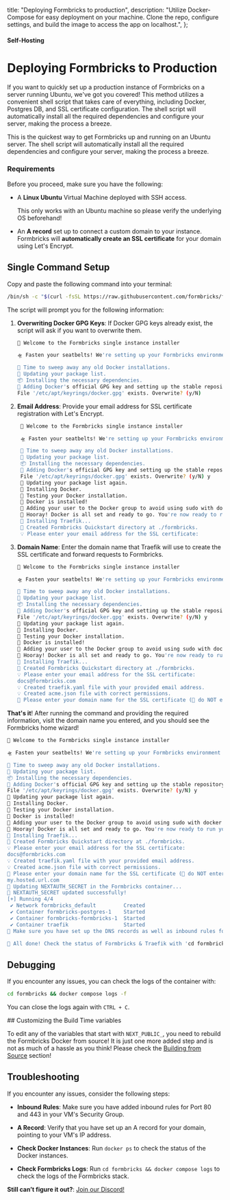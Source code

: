   title: "Deploying Formbricks to production",
  description:
    "Utilize Docker-Compose for easy deployment on your machine. Clone the repo, configure settings, and build the image to access the app on localhost.",
};

#### Self-Hosting

# Deploying Formbricks to Production

If you want to quickly set up a production instance of Formbricks on a server running Ubuntu, we've got you covered! This method utilizes a convenient shell script that takes care of everything, including Docker, Postgres DB, and SSL certificate configuration. The shell script will automatically install all the required dependencies and configure your server, making the process a breeze.

This is the quickest way to get Formbricks up and running on an Ubuntu server. The shell script will automatically install all the required dependencies and configure your server, making the process a breeze.

### Requirements

Before you proceed, make sure you have the following:

- A **Linux Ubuntu** Virtual Machine deployed with SSH access.

  <Note>This only works with an Ubuntu machine so please verify the underlying OS beforehand!</Note>

- An **A record** set up to connect a custom domain to your instance. Formbricks will **automatically create an SSL certificate** for your domain using Let's Encrypt.

## Single Command Setup

Copy and paste the following command into your terminal:

<CodeGroup title="Single Command to deploy Formbricks">

```bash
/bin/sh -c "$(curl -fsSL https://raw.githubusercontent.com/formbricks/formbricks/main/docker/production.sh)"
```

</CodeGroup>

The script will prompt you for the following information:

1. **Overwriting Docker GPG Keys**: If Docker GPG keys already exist, the script will ask if you want to overwrite them.

   <CodeGroup title="Docker GPG Keys Overwrite Prompt">

   ```bash
   🧱 Welcome to the Formbricks single instance installer

   🛸 Fasten your seatbelts! We're setting up your Formbricks environment on your Ubuntu 22.04.2 LTS server.

   🧹 Time to sweep away any old Docker installations.
   🔄 Updating your package list.
   📦 Installing the necessary dependencies.
   🔑 Adding Docker's official GPG key and setting up the stable repository.
   File '/etc/apt/keyrings/docker.gpg' exists. Overwrite? (y/N)
   ```

   </CodeGroup>

2. **Email Address**: Provide your email address for SSL certificate registration with Let's Encrypt.

   <CodeGroup title="Email Prompt">

   ```bash
    🧱 Welcome to the Formbricks single instance installer

    🛸 Fasten your seatbelts! We're setting up your Formbricks environment on your Ubuntu 22.04.2 LTS server.

    🧹 Time to sweep away any old Docker installations.
    🔄 Updating your package list.
    📦 Installing the necessary dependencies.
    🔑 Adding Docker's official GPG key and setting up the stable repository.
    File '/etc/apt/keyrings/docker.gpg' exists. Overwrite? (y/N) y
    🔄 Updating your package list again.
    🐳 Installing Docker.
    🚀 Testing your Docker installation.
    🎉 Docker is installed!
    🐳 Adding your user to the Docker group to avoid using sudo with docker commands.
    🎉 Hooray! Docker is all set and ready to go. You're now ready to run your Formbricks instance!
    🚗 Installing Traefik...
    📁 Created Formbricks Quickstart directory at ./formbricks.
    💡 Please enter your email address for the SSL certificate:
   ```

    </CodeGroup>

3. **Domain Name**: Enter the domain name that Traefik will use to create the SSL certificate and forward requests to Formbricks.

   <CodeGroup title="Domain Name for SSL certificate Prompt">

   ```bash
   🧱 Welcome to the Formbricks single instance installer

   🛸 Fasten your seatbelts! We're setting up your Formbricks environment on your Ubuntu 22.04.2 LTS server.

   🧹 Time to sweep away any old Docker installations.
   🔄 Updating your package list.
   📦 Installing the necessary dependencies.
   🔑 Adding Docker's official GPG key and setting up the stable repository.
   File '/etc/apt/keyrings/docker.gpg' exists. Overwrite? (y/N) y
   🔄 Updating your package list again.
   🐳 Installing Docker.
   🚀 Testing your Docker installation.
   🎉 Docker is installed!
   🐳 Adding your user to the Docker group to avoid using sudo with docker commands.
   🎉 Hooray! Docker is all set and ready to go. You're now ready to run your Formbricks instance!
   🚗 Installing Traefik...
   📁 Created Formbricks Quickstart directory at ./formbricks.
   💡 Please enter your email address for the SSL certificate:
   docs@formbricks.com
   💡 Created traefik.yaml file with your provided email address.
   💡 Created acme.json file with correct permissions.
   🔗 Please enter your domain name for the SSL certificate (🚨 do NOT enter the protocol (http/https/etc)):
   ```

   </CodeGroup>

**That's it**! After running the command and providing the required information, visit the domain name you entered, and you should see the Formbricks home wizard!

<CodeGroup title="Successfully setup Formbricks on your Ubuntu machine">

```bash
🧱 Welcome to the Formbricks single instance installer

🛸 Fasten your seatbelts! We're setting up your Formbricks environment on your Ubuntu 22.04.2 LTS server.

🧹 Time to sweep away any old Docker installations.
🔄 Updating your package list.
📦 Installing the necessary dependencies.
🔑 Adding Docker's official GPG key and setting up the stable repository.
File '/etc/apt/keyrings/docker.gpg' exists. Overwrite? (y/N) y
🔄 Updating your package list again.
🐳 Installing Docker.
🚀 Testing your Docker installation.
🎉 Docker is installed!
🐳 Adding your user to the Docker group to avoid using sudo with docker commands.
🎉 Hooray! Docker is all set and ready to go. You're now ready to run your Formbricks instance!
🚗 Installing Traefik...
📁 Created Formbricks Quickstart directory at ./formbricks.
💡 Please enter your email address for the SSL certificate:
docs@formbricks.com
💡 Created traefik.yaml file with your provided email address.
💡 Created acme.json file with correct permissions.
🔗 Please enter your domain name for the SSL certificate (🚨 do NOT enter the protocol (http/https/etc)):
my.hosted.url.com
🚙 Updating NEXTAUTH_SECRET in the Formbricks container...
🚗 NEXTAUTH_SECRET updated successfully!
[+] Running 4/4
 ✔ Network formbricks_default         Created                                                                                                                                                                                           0.1s
 ✔ Container formbricks-postgres-1    Started                                                                                                                                                                                           0.5s
 ✔ Container formbricks-formbricks-1  Started                                                                                                                                                                                           0.7s
 ✔ Container traefik                  Started                                                                                                                                                                                           1.1s
🚨 Make sure you have set up the DNS records as well as inbound rules for the domain name and IP address of this instance.

🎉 All done! Check the status of Formbricks & Traefik with 'cd formbricks && sudo docker compose ps.'
```

</CodeGroup>

## Debugging

If you encounter any issues, you can check the logs of the container with:

<CodeGroup title="Check logs of the container">

```bash
cd formbricks && docker compose logs -f
```

</CodeGroup>

You can close the logs again with `CTRL + C`.

<Note>
## Customizing the Build Time variables

To edit any of the variables that start with `NEXT_PUBLIC_`, you need to rebuild the Formbricks Docker from source! It is just one
more added step and is not as much of a hassle as you think! Please check the [Building from Source](/docs/self-hosting/from-source) section!

</Note>

## Troubleshooting

If you encounter any issues, consider the following steps:

- **Inbound Rules**: Make sure you have added inbound rules for Port 80 and 443 in your VM's Security Group.

- **A Record**: Verify that you have set up an A record for your domain, pointing to your VM's IP address.

- **Check Docker Instances**: Run `docker ps` to check the status of the Docker instances.

- **Check Formbricks Logs**: Run `cd formbricks && docker compose logs` to check the logs of the Formbricks stack.

**Still can’t figure it out?**: [Join our Discord!](https://formbricks.com/discord)
